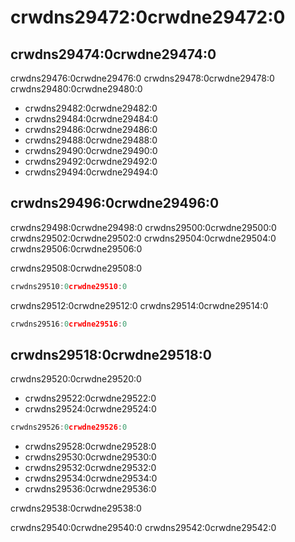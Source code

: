 # crwdns29472:0crwdne29472:0

## crwdns29474:0crwdne29474:0

crwdns29476:0crwdne29476:0 crwdns29478:0crwdne29478:0 crwdns29480:0crwdne29480:0

- crwdns29482:0crwdne29482:0
- crwdns29484:0crwdne29484:0
- crwdns29486:0crwdne29486:0
- crwdns29488:0crwdne29488:0
- crwdns29490:0crwdne29490:0
- crwdns29492:0crwdne29492:0
- crwdns29494:0crwdne29494:0

## crwdns29496:0crwdne29496:0

crwdns29498:0crwdne29498:0 crwdns29500:0crwdne29500:0 crwdns29502:0crwdne29502:0 crwdns29504:0crwdne29504:0 crwdns29506:0crwdne29506:0

crwdns29508:0crwdne29508:0

```go
crwdns29510:0crwdne29510:0
```

crwdns29512:0crwdne29512:0 crwdns29514:0crwdne29514:0

```go {5}
crwdns29516:0crwdne29516:0
```

## crwdns29518:0crwdne29518:0

crwdns29520:0crwdne29520:0

- crwdns29522:0crwdne29522:0
- crwdns29524:0crwdne29524:0

```go
crwdns29526:0crwdne29526:0
```

- crwdns29528:0crwdne29528:0
- crwdns29530:0crwdne29530:0
- crwdns29532:0crwdne29532:0
- crwdns29534:0crwdne29534:0
- crwdns29536:0crwdne29536:0

crwdns29538:0crwdne29538:0

crwdns29540:0crwdne29540:0 crwdns29542:0crwdne29542:0
